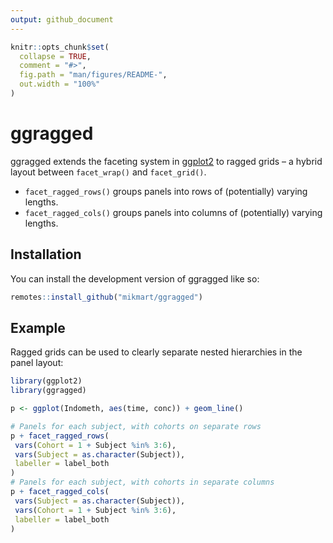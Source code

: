 ```yaml
---
output: github_document
---
```


<!-- README.md is generated from README.Rmd. Please edit that file -->

```r
knitr::opts_chunk$set(
  collapse = TRUE,
  comment = "#>",
  fig.path = "man/figures/README-",
  out.width = "100%"
)
```

# ggragged

<!-- badges: start -->
<!-- badges: end -->

ggragged extends the faceting system in [ggplot2](https://ggplot2.tidyverse.org/)
to ragged grids -- a hybrid layout between `facet_wrap()` and `facet_grid()`.

- `facet_ragged_rows()` groups panels into rows of (potentially) varying lengths.
- `facet_ragged_cols()` groups panels into columns of (potentially) varying lengths.

## Installation

You can install the development version of ggragged like so:

``` r
remotes::install_github("mikmart/ggragged")
```

## Example

Ragged grids can be used to clearly separate nested hierarchies in the panel layout:

```r
library(ggplot2)
library(ggragged)

p <- ggplot(Indometh, aes(time, conc)) + geom_line()

# Panels for each subject, with cohorts on separate rows
p + facet_ragged_rows(
 vars(Cohort = 1 + Subject %in% 3:6),
 vars(Subject = as.character(Subject)),
 labeller = label_both
)
# Panels for each subject, with cohorts in separate columns
p + facet_ragged_cols(
 vars(Subject = as.character(Subject)),
 vars(Cohort = 1 + Subject %in% 3:6),
 labeller = label_both
)
```
